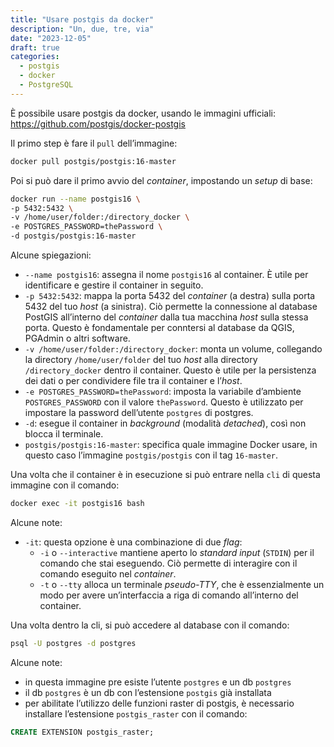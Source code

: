 ```yaml
---
title: "Usare postgis da docker"
description: "Un, due, tre, via"
date: "2023-12-05"
draft: true
categories:
  - postgis
  - docker
  - PostgreSQL
---
```



È possibile usare postgis da docker, usando le immagini ufficiali:
<https://github.com/postgis/docker-postgis>

Il primo step è fare il `pull` dell'immagine:

```bash
docker pull postgis/postgis:16-master
```

Poi si può dare il primo avvio del *container*, impostando un *setup* di base:

```bash
docker run --name postgis16 \
-p 5432:5432 \
-v /home/user/folder:/directory_docker \
-e POSTGRES_PASSWORD=thePassword \
-d postgis/postgis:16-master
```

Alcune spiegazioni:

- `--name postgis16`: assegna il nome `postgis16` al container. È utile per identificare e gestire il container in seguito.
- `-p 5432:5432`: mappa la porta 5432 del *container* (a destra) sulla porta 5432 del tuo *host* (a sinistra). Ciò permette la connessione al database PostGIS all'interno del *container* dalla tua macchina *host* sulla stessa porta. Questo è fondamentale per conntersi al database da QGIS, PGAdmin o altri software.
- `-v /home/user/folder:/directory_docker`: monta un volume, collegando la directory `/home/user/folder` del tuo *host* alla directory `/directory_docker` dentro il container. Questo è utile per la persistenza dei dati o per condividere file tra il container e l'*host*.
- `-e POSTGRES_PASSWORD=thePassword`: imposta la variabile d'ambiente `POSTGRES_PASSWORD` con il valore `thePassword`. Questo è utilizzato per impostare la password dell'utente `postgres` di postgres.
- `-d`: esegue il container in *background* (modalità *detached*), così non blocca il terminale.
- `postgis/postgis:16-master`: specifica quale immagine Docker usare, in questo caso l'immagine `postgis/postgis` con il tag `16-master`.

Una volta che il container è in esecuzione si può entrare nella `cli` di questa immagine con il comando:

```bash
docker exec -it postgis16 bash
```

Alcune note:

- `-it`: questa opzione è una combinazione di due *flag*:
  - `-i` o `--interactive` mantiene aperto lo *standard input* (`STDIN`) per il comando che stai eseguendo. Ciò permette di interagire con il comando eseguito nel *container*.
  - `-t` o `--tty` alloca un terminale *pseudo-TTY*, che è essenzialmente un modo per avere un'interfaccia a riga di comando all'interno del container.

Una volta dentro la cli, si può accedere al database con il comando:

```bash
psql -U postgres -d postgres
```

Alcune note:

- in questa immagine pre esiste l'utente `postgres` e un db `postgres`
- il db `postgres` è un db con l'estensione `postgis` già installata
- per abilitate l'utilizzo delle funzioni raster di postgis, è necessario installare l'estensione `postgis_raster` con il comando:

```sql
CREATE EXTENSION postgis_raster;
```
